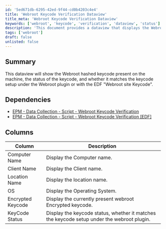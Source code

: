 ```yaml
---
id: '5ed671db-6295-42ed-9f44-cd0b4203c4e4'
title: 'Webroot Keycode Verification Dataview'
title_meta: 'Webroot Keycode Verification Dataview'
keywords: ['webroot', 'keycode', 'verification', 'dataview', 'status']
description: 'This document provides a dataview that displays the Webroot hashed keycode present on a machine, its status, and whether it matches the keycode setup under the Webroot plugin or with the EDF "Webroot site Keycode". It includes dependencies and a detailed description of the columns available in the dataview.'
tags: ['webroot']
draft: false
unlisted: false
---
```

## Summary

This dataview will show the Webroot hashed keycode present on the machine, the status of the keycode, and whether it matches the keycode setup under the Webroot plugin or with the EDF "Webroot site Keycode".

## Dependencies

- [EPM - Data Collection - Script - Webroot Keycode Verification](https://proval.itglue.com/DOC-5078775-8223773)
- [EPM - Data Collection - Script - Webroot Keycode Verification [EDF]](https://proval.itglue.com/DOC-5078775-14989420)

## Columns

| Column               | Description                                                            |
|---------------------|------------------------------------------------------------------------|
| Computer Name       | Display the Computer name.                                            |
| Client Name         | Display the Client name.                                              |
| Location Name       | Display the location name.                                            |
| OS                  | Display the Operating System.                                         |
| Encrypted Keycode   | Display the currently present webroot Encrypted keycode.              |
| KeyCode Status      | Display the keycode status, whether it matches the keycode setup under the webroot plugin. |












